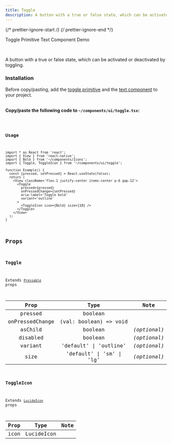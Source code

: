 ```yaml
---
title: Toggle
description: A button with a true or false state, which can be activated or deactivated by toggling.
---
```


{/* prettier-ignore-start */}
{/* prettier-ignore-end */}


<LinkButton href='/primitives/toggle'>Toggle Primitive</LinkButton>
<LinkButton href='/components/text'>Text Component</LinkButton>
<LinkButton target='_blank' href='https://rnr-showcase.vercel.app/toggle'>
  Demo
</LinkButton>

<br />

A button with a true or false state, which can be activated or deactivated by toggling.

### Installation

<Aside type='tip' title='Dependencies'>
  Before copy/pasting, add the <a href='/primitives/toggle' className='text-white font-bold'>toggle primitive</a> and the <a href='/components/text' className='text-white font-bold'>text component</a> to your project.
</Aside>

<br />

**Copy/paste the following code to `~/components/ui/toggle.tsx`:**

<Code code={importedCode} lang='tsx' title='~/components/ui/toggle.tsx' />

### Usage

```tsx
import * as React from 'react';
import { View } from 'react-native';
import { Bold } from '~/components/Icons';
import { Toggle, ToggleIcon } from '~/components/ui/toggle';

function Example() {
  const [pressed, setPressed] = React.useState(false);
  return (
    <View className='flex-1 justify-center items-center p-6 gap-12'>
      <Toggle
        pressed={pressed}
        onPressedChange={setPressed}
        aria-label='Toggle bold'
        variant='outline'
      >
        <ToggleIcon icon={Bold} size={18} />
      </Toggle>
    </View>
  );
}
```

## Props

### Toggle

Extends [`Pressable`](https://reactnative.dev/docs/pressable#props) props

|   Prop   |  Type   |     Note     |
| :------: | :-----: | :----------: |
| pressed  | boolean | |
| onPressedChange  | (val: boolean) => void | |
| asChild  | boolean | _(optional)_ |
| disabled  | boolean | _(optional)_ |
| variant | 'default' \| 'outline' | _(optional)_ |
| size | 'default' \| 'sm' \| 'lg' | _(optional)_ |

### ToggleIcon

Extends [`LucideIcon`](https://lucide.dev/guide/packages/lucide-react-native#props) props

|    Prop    |        Type        |     Note     |
| :--------: | :----------------: | :----------: |
|  icon      |     LucideIcon     |              |
